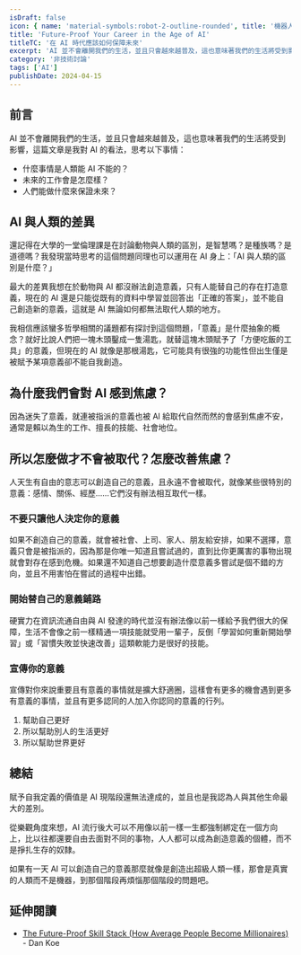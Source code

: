 ```yaml
---
isDraft: false
icon: { name: 'material-symbols:robot-2-outline-rounded', title: '機器人圖示' }
title: 'Future-Proof Your Career in the Age of AI'
titleTC: '在 AI 時代應該如何保障未來'
excerpt: 'AI 並不會離開我們的生活，並且只會越來越普及，這也意味著我們的生活將受到影響。什麼事情是人類能 AI 不能的？未來的工作會是怎麼樣？人們能做什麼來保證未來？'
category: '非技術討論'
tags: ['AI']
publishDate: 2024-04-15
---
```


## 前言

AI 並不會離開我們的生活，並且只會越來越普及，這也意味著我們的生活將受到影響，這篇文章是我對 AI 的看法，思考以下事情：

- 什麼事情是人類能 AI 不能的？
- 未來的工作會是怎麼樣？
- 人們能做什麼來保證未來？

## AI 與人類的差異

還記得在大學的一堂倫理課是在討論動物與人類的區別，是智慧嗎？是種族嗎？是道德嗎？我發現當時思考的這個問題同理也可以運用在 AI 身上：「AI 與人類的區別是什麼？」

最大的差異我想在於動物與 AI 都沒辦法創造意義，只有人能替自己的存在打造意義，現在的 AI 還是只能從既有的資料中學習並回答出「正確的答案」，並不能自己創造新的意義，這就是 AI 無論如何都無法取代人類的地方。

我相信應該蠻多哲學相關的議題都有探討到這個問題，「意義」是什麼抽象的概念？就好比說人們把一塊木頭鑿成一隻湯匙，就替這塊木頭賦予了「方便吃飯的工具」的意義，但現在的 AI 就像是那根湯匙，它可能具有很強的功能性但出生僅是被賦予某項意義卻不能自我創造。

## 為什麼我們會對 AI 感到焦慮？

因為迷失了意義，就連被指派的意義也被 AI 給取代自然而然的會感到焦慮不安，通常是賴以為生的工作、擅長的技能、社會地位。

## 所以怎麼做才不會被取代？怎麼改善焦慮？

人天生有自由的意志可以創造自己的意義，且永遠不會被取代，就像某些很特別的意義：感情、關係、經歷……它們沒有辦法相互取代一樣。

### 不要只讓他人決定你的意義

如果不創造自己的意義，就會被社會、上司、家人、朋友給安排，如果不選擇，意義只會是被指派的，因為那是你唯一知道且嘗試過的，直到比你更厲害的事物出現就會對存在感到危機。如果還不知道自己想要創造什麼意義多嘗試是個不錯的方向，並且不用害怕在嘗試的過程中出錯。

### 開始替自己的意義鋪路

硬實力在資訊流通自由與 AI 發達的時代並沒有辦法像以前一樣給予我們很大的保障，生活不會像之前一樣精通一項技能就受用一輩子，反倒「學習如何重新開始學習」或「習慣失敗並快速改善」這類軟能力是很好的技能。

### 宣傳你的意義

宣傳對你來說重要且有意義的事情就是擴大舒適圈，這樣會有更多的機會遇到更多有意義的事情，並且有更多認同的人加入你認同的意義的行列。

1. 幫助自己更好
2. 所以幫助別人的生活更好
3. 所以幫助世界更好

## 總結

賦予自我定義的價值是 AI 現階段還無法達成的，並且也是我認為人與其他生命最大的差別。

從樂觀角度來想，AI 流行後大可以不用像以前一樣一生都強制綁定在一個方向上，比以往都還要自由去面對不同的事物，人人都可以成為創造意義的個體，而不是掙扎生存的奴隸。

如果有一天 AI 可以創造自己的意義那麼就像是創造出超級人類一樣，那會是真實的人類而不是機器，到那個階段再煩惱那個階段的問題吧。

## 延伸閱讀

- [The Future-Proof Skill Stack (How Average People Become Millionaires)](https://www.youtube.com/watch?v=DPcw7ZA4LJA) - Dan Koe
